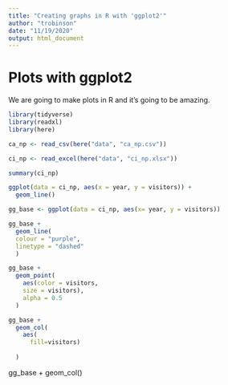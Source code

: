 ```yaml
---
title: "Creating graphs in R with 'ggplot2'"
author: "trobinson"
date: "11/19/2020"
output: html_document
---
```


# Plots with ggplot2

We are going to make plots in R and it's going to be amazing.

```r
library(tidyverse)
library(readxl)
library(here)
```

```r
ca_np <- read_csv(here("data", "ca_np.csv"))
```

```r
ci_np <- read_excel(here("data", "ci_np.xlsx"))
```

```r
summary(ci_np)
```

```r
ggplot(data = ci_np, aes(x = year, y = visitors)) +
  geom_line()
```

```r
gg_base <- ggplot(data = ci_np, aes(x= year, y = visitors))
```

```r
gg_base +
  geom_line(
  colour = "purple", 
  linetype = "dashed"
  )
```

```r
gg_base +
  geom_point(
    aes(color = visitors, 
    size = visitors),
    alpha = 0.5
  )
```


```r
gg_base +
  geom_col(
    aes(
      fill=visitors)
    
  )
```

gg_base +
  geom_col()
